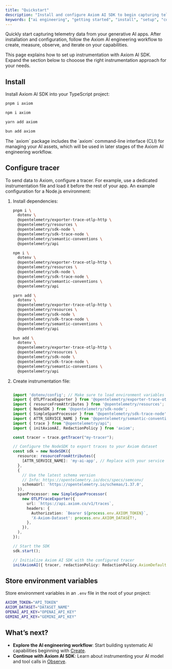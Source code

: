 ```yaml
---
title: "Quickstart"
description: "Install and configure Axiom AI SDK to begin capturing telemetry from your generative AI applications."
keywords: ["ai engineering", "getting started", "install", "setup", "configuration", "opentelemetry"]
---
```



Quickly start capturing telemetry data from your generative AI apps. After installation and configuration, follow the Axiom AI engineering workflow to create, measure, observe, and iterate on your capabilities.

<Tip>
This page explains how to set up instrumentation with Axiom AI SDK. Expand the section below to chooose the right instrumentation approach for your needs.
</Tip>

<Accordion title="Choose your instrumentation approach">
<AIInstrumentationApproaches />
</Accordion>

<Prerequisites />

## Install

Install Axiom AI SDK into your TypeScript project:

<CodeGroup>

```bash pnpm
pnpm i axiom
```

```bash npm
npm i axiom
```

```bash yarn
yarn add axiom
```

```bash bun
bun add axiom
```

</CodeGroup>

<Info>
The `axiom` package includes the `axiom` command-line interface (CLI) for managing your AI assets, which will be used in later stages of the Axiom AI engineering workflow.
</Info>

## Configure tracer

To send data to Axiom, configure a tracer. For example, use a dedicated instrumentation file and load it before the rest of your app. An example configuration for a Node.js environment:

1. Install dependencies:

    <CodeGroup>

    ```bash pnpm
    pnpm i \
      dotenv \
      @opentelemetry/exporter-trace-otlp-http \
      @opentelemetry/resources \
      @opentelemetry/sdk-node \
      @opentelemetry/sdk-trace-node \
      @opentelemetry/semantic-conventions \
      @opentelemetry/api
    ```

    ```bash npm
    npm i \
      dotenv \
      @opentelemetry/exporter-trace-otlp-http \
      @opentelemetry/resources \
      @opentelemetry/sdk-node \
      @opentelemetry/sdk-trace-node \
      @opentelemetry/semantic-conventions \
      @opentelemetry/api
    ```

    ```bash yarn
    yarn add \
      dotenv \
      @opentelemetry/exporter-trace-otlp-http \
      @opentelemetry/resources \
      @opentelemetry/sdk-node \
      @opentelemetry/sdk-trace-node \
      @opentelemetry/semantic-conventions \
      @opentelemetry/api
    ```

    ```bash bun
    bun add \
      dotenv \
      @opentelemetry/exporter-trace-otlp-http \
      @opentelemetry/resources \
      @opentelemetry/sdk-node \
      @opentelemetry/sdk-trace-node \
      @opentelemetry/semantic-conventions \
      @opentelemetry/api
    ```

    </CodeGroup>

1. Create instrumentation file:

    ```typescript /src/instrumentation.ts

    import 'dotenv/config'; // Make sure to load environment variables
    import { OTLPTraceExporter } from '@opentelemetry/exporter-trace-otlp-http';
    import { resourceFromAttributes } from '@opentelemetry/resources';
    import { NodeSDK } from '@opentelemetry/sdk-node';
    import { SimpleSpanProcessor } from '@opentelemetry/sdk-trace-node';
    import { ATTR_SERVICE_NAME } from '@opentelemetry/semantic-conventions';
    import { trace } from "@opentelemetry/api";
    import { initAxiomAI, RedactionPolicy } from 'axiom';

    const tracer = trace.getTracer("my-tracer");

    // Configure the NodeSDK to export traces to your Axiom dataset
    const sdk = new NodeSDK({
      resource: resourceFromAttributes({
        [ATTR_SERVICE_NAME]: 'my-ai-app', // Replace with your service name
      },
      {
        // Use the latest schema version
        // Info: https://opentelemetry.io/docs/specs/semconv/
        schemaUrl: 'https://opentelemetry.io/schemas/1.37.0',
      }),
      spanProcessor: new SimpleSpanProcessor(
        new OTLPTraceExporter({
          url: `https://api.axiom.co/v1/traces`,
          headers: {
            Authorization: `Bearer ${process.env.AXIOM_TOKEN}`,
            'X-Axiom-Dataset': process.env.AXIOM_DATASET!,
          },
        }),
      ),
    });

    // Start the SDK
    sdk.start();

    // Initialize Axiom AI SDK with the configured tracer
    initAxiomAI({ tracer, redactionPolicy: RedactionPolicy.AxiomDefault });
    ```

## Store environment variables

Store environment variables in an `.env` file in the root of your project:

```bash .env
AXIOM_TOKEN="API_TOKEN"
AXIOM_DATASET="DATASET_NAME"
OPENAI_API_KEY="OPENAI_API_KEY"
GEMINI_API_KEY="GEMINI_API_KEY"
```

<Info>
<ReplaceDatasetToken />
</Info>

## What’s next?

- **Explore the AI engineering workflow**: Start building systematic AI capabilities beginning with [Create](/ai-engineering/create).
- **Continue with Axiom AI SDK**: Learn about instrumenting your AI model and tool calls in [Observe](/ai-engineering/observe).
